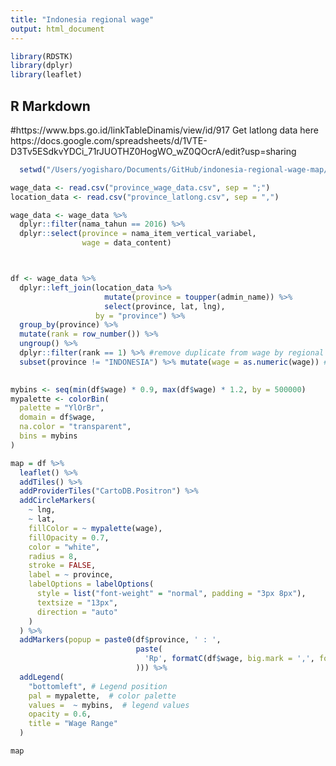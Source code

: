 ```yaml
---
title: "Indonesia regional wage"
output: html_document
---
```


```r
library(RDSTK)
library(dplyr)
library(leaflet)
```

## R Markdown
#https://www.bps.go.id/linkTableDinamis/view/id/917
Get latlong data here https://docs.google.com/spreadsheets/d/1VTE-D3Tv5ESdkvYDCi_71rJUOTHZ0HogWO_wZ0QOcrA/edit?usp=sharing


```r
  setwd("/Users/yogisharo/Documents/GitHub/indonesia-regional-wage-map/")
```

```r
wage_data <- read.csv("province_wage_data.csv", sep = ";")
location_data <- read.csv("province_latlong.csv", sep = ",")
```


```r
wage_data <- wage_data %>%
  dplyr::filter(nama_tahun == 2016) %>%
  dplyr::select(province = nama_item_vertical_variabel,
                wage = data_content)



df <- wage_data %>%
  dplyr::left_join(location_data %>%
                     mutate(province = toupper(admin_name)) %>%
                     select(province, lat, lng),
                   by = "province") %>%
  group_by(province) %>%
  mutate(rank = row_number()) %>%
  ungroup() %>%
  dplyr::filter(rank == 1) %>% #remove duplicate from wage by regional city
  subset(province != "INDONESIA") %>% mutate(wage = as.numeric(wage)) # This is not the province
  
```


```r
mybins <- seq(min(df$wage) * 0.9, max(df$wage) * 1.2, by = 500000)
mypalette <- colorBin(
  palette = "YlOrBr",
  domain = df$wage,
  na.color = "transparent",
  bins = mybins
)

map = df %>%
  leaflet() %>%
  addTiles() %>%
  addProviderTiles("CartoDB.Positron") %>%
  addCircleMarkers(
    ~ lng,
    ~ lat,
    fillColor = ~ mypalette(wage),
    fillOpacity = 0.7,
    color = "white",
    radius = 8,
    stroke = FALSE,
    label = ~ province,
    labelOptions = labelOptions(
      style = list("font-weight" = "normal", padding = "3px 8px"),
      textsize = "13px",
      direction = "auto"
    )
  ) %>%
  addMarkers(popup = paste0(df$province, ' : ',
                            paste(
                              'Rp', formatC(df$wage, big.mark = ',', format = 'fg')
                            ))) %>%
  addLegend(
    "bottomleft", # Legend position
    pal = mypalette,  # color palette
    values =  ~ mybins,  # legend values
    opacity = 0.6,
    title = "Wage Range"
  )

map
```
